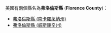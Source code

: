 美國有兩個縣名為'''弗洛倫斯縣''' ('''Florence County''')：
* [[弗洛倫斯縣_(南卡羅萊納州)|弗洛倫斯縣 (南卡羅萊納州)]]
* [[弗洛倫斯縣_(威斯康辛州)|弗洛倫斯縣 (威斯康辛州)]]
{{disambig|F弗洛倫斯縣|Cat=五字县名消歧义}}